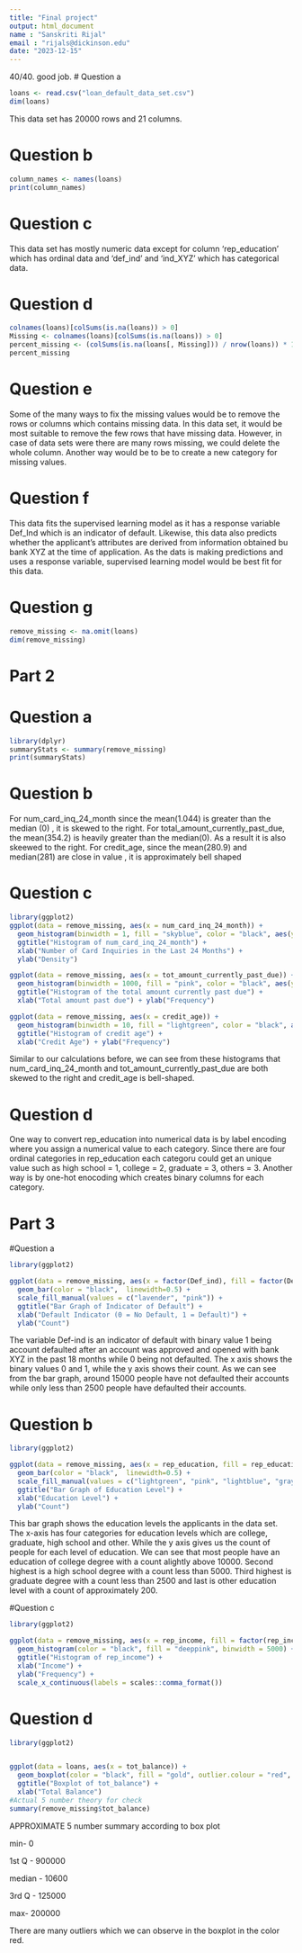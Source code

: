 ```yaml
---
title: "Final project"
output: html_document
name : "Sanskriti Rijal" 
email : "rijals@dickinson.edu" 
date: "2023-12-15"
---
```


40/40. good job. 
# Question a 
```r
loans <- read.csv("loan_default_data_set.csv")
dim(loans)
```
This data set has 20000 rows and 21 columns. 

# Question b
```r
column_names <- names(loans)
print(column_names)
```
# Question c 
This data set has mostly numeric data except for column 'rep_education' which has ordinal data and 'def_ind' and 'ind_XYZ' which has categorical data.

# Question d
```r
colnames(loans)[colSums(is.na(loans)) > 0]
Missing <- colnames(loans)[colSums(is.na(loans)) > 0]
percent_missing <- (colSums(is.na(loans[, Missing])) / nrow(loans)) * 100
percent_missing
```
# Question e
Some of the many ways to fix the missing values would be to remove the rows or columns which contains missing data. In this data set, it would be most suitable to remove the few rows that have missing data. However, in case of data sets were there are many rows missing, we could delete the whole column. Another way would be to be to create a new category for missing values. 
 
# Question f
This data fits the supervised learning model as it has a response variable Def_Ind which is an indicator of default. Likewise, this data also predicts whether the applicant's attributes are derived from information obtained bu bank XYZ at the time of application. As the dats is making predictions and uses a response variable, supervised learning model would be best fit for this data. 

# Question g
```r
remove_missing <- na.omit(loans)
dim(remove_missing)
```
# Part 2
# Question a 
```r
library(dplyr)
summaryStats <- summary(remove_missing)
print(summaryStats)
```

# Question b
For num_card_inq_24_month since the mean(1.044) is greater than the median (0) , it is skewed to the right. 
For total_amount_currently_past_due, the mean(354.2) is heavily greater than the median(0). As a result it is also skeewed to the right. 
For credit_age, since the mean(280.9) and median(281) are close in value , it is approximately bell shaped 


# Question c 
```r
library(ggplot2)
ggplot(data = remove_missing, aes(x = num_card_inq_24_month)) +
  geom_histogram(binwidth = 1, fill = "skyblue", color = "black", aes(y = after_stat(density))) +
  ggtitle("Histogram of num_card_inq_24_month") +
  xlab("Number of Card Inquiries in the Last 24 Months") +
  ylab("Density")

ggplot(data = remove_missing, aes(x = tot_amount_currently_past_due)) +
  geom_histogram(binwidth = 1000, fill = "pink", color = "black", aes(y = after_stat(density))) +
  ggtitle("Histogram of the total amount currently past due") +
  xlab("Total amount past due") + ylab("Frequency")

ggplot(data = remove_missing, aes(x = credit_age)) +
  geom_histogram(binwidth = 10, fill = "lightgreen", color = "black", aes(y = after_stat(density))) +
  ggtitle("Histogram of credit age") +
  xlab("Credit Age") + ylab("Frequency")
```


Similar to our calculations before, we can see from these histograms that num_card_inq_24_month and tot_amount_currently_past_due are both skewed to the right and credit_age is bell-shaped. 


# Question d 
One way to convert rep_education into numerical data is by label encoding where you assign a numerical value to each category. Since there are four ordinal categories in rep_education each categoru could get an unique value such as high school = 1, college = 2, graduate = 3, others = 3. Another way is by one-hot enocoding which creates binary columns for each category. 

# Part 3 


#Question a 
```r
library(ggplot2)

ggplot(data = remove_missing, aes(x = factor(Def_ind), fill = factor(Def_ind))) +
  geom_bar(color = "black",  linewidth=0.5) +
  scale_fill_manual(values = c("lavender", "pink")) + 
  ggtitle("Bar Graph of Indicator of Default") +
  xlab("Default Indicator (0 = No Default, 1 = Default)") +
  ylab("Count")
```

The variable Def-ind is an indicator of default with binary value 1 being account defaulted after an account was approved and opened with bank XYZ in the past 18 months while 0 being not defaulted. The x axis shows the binary values 0 and 1, while the y axis shows their count. As we can see from the bar graph, around 15000 people have not defaulted their accounts while only less than 2500 people have defaulted their accounts. 

# Question b 
```r
library(ggplot2)

ggplot(data = remove_missing, aes(x = rep_education, fill = rep_education)) +
  geom_bar(color = "black",  linewidth=0.5) +
  scale_fill_manual(values = c("lightgreen", "pink", "lightblue", "gray")) +
  ggtitle("Bar Graph of Education Level") +
  xlab("Education Level") +
  ylab("Count")

```

This bar graph shows the education levels the applicants in the data set. The x-axis has four categories for education levels which are college, graduate, high school and other. While the y axis gives us the count of people for each level of education. We can see that most people have an education of college degree with a count alightly above 10000. Second highest is a high school degree with a count less than 5000. Third highest is graduate degree with a count less than 2500 and last is other education level with a count of approximately 200.


#Question c 

```r
library(ggplot2)

ggplot(data = remove_missing, aes(x = rep_income, fill = factor(rep_income))) +
  geom_histogram(color = "black", fill = "deeppink", binwidth = 5000) +
  ggtitle("Histogram of rep_income") +
  xlab("Income") +
  ylab("Frequency") +
  scale_x_continuous(labels = scales::comma_format())
```

# Question d
```r
library(ggplot2)


ggplot(data = loans, aes(x = tot_balance)) +
  geom_boxplot(color = "black", fill = "gold", outlier.colour = "red", outlier.shape = 16) +
  ggtitle("Boxplot of tot_balance") +
  xlab("Total Balance")
#Actual 5 number theory for check 
summary(remove_missing$tot_balance)
```

APPROXIMATE 5 number summary according to box plot

min- 0

1st Q - 900000

median - 10600

3rd Q - 125000

max- 200000

There are many outliers which we can observe in the boxplot in the color red. 


